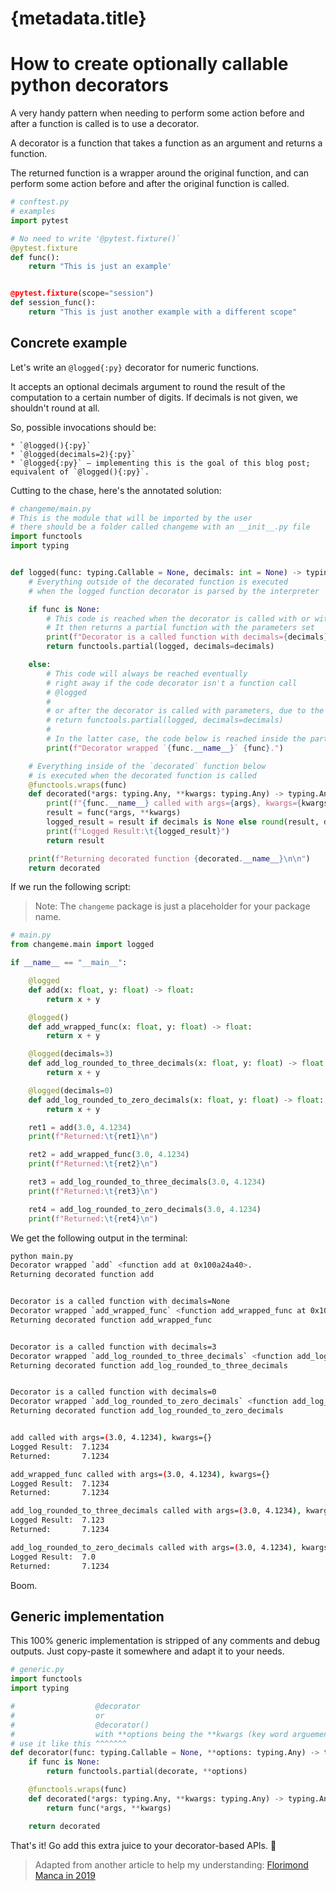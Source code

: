 
# {metadata.title}

# How to create optionally callable python decorators

A very handy pattern when needing to perform some action before and after a function is called is to use a decorator.

A decorator is a function that takes a function as an argument and returns a function.

The returned function is a wrapper around the original function, and can perform some action before and after the original function is called.

```py
# conftest.py
# examples
import pytest

# No need to write '@pytest.fixture()`
@pytest.fixture
def func():
    return "This is just an example'


@pytest.fixture(scope="session")
def session_func():
    return "This is just another example with a different scope"
```

## Concrete example

Let's write an `@logged{:py}` decorator for numeric functions.

It accepts an optional decimals argument to round the result of the computation to a certain number of digits. If decimals is not given, we shouldn't round at all.

So, possible invocations should be:

    * `@logged(){:py}`
    * `@logged(decimals=2){:py}`
    * `@logged{:py}` — implementing this is the goal of this blog post; equivalent of `@logged(){:py}`.

Cutting to the chase, here's the annotated solution:

```py
# changeme/main.py
# This is the module that will be imported by the user
# there should be a folder called changeme with an __init__.py file
import functools
import typing


def logged(func: typing.Callable = None, decimals: int = None) -> typing.Callable:
    # Everything outside of the decorated function is executed
    # when the logged function decorator is parsed by the interpreter

    if func is None:
        # This code is reached when the decorator is called with or without parameters
        # It then returns a partial function with the parameters set
        print(f"Decorator is a called function with decimals={decimals}")
        return functools.partial(logged, decimals=decimals)

    else:
        # This code will always be reached eventually
        # right away if the code decorator isn't a function call
        # @logged
        #
        # or after the decorator is called with parameters, due to the above
        # return functools.partial(logged, decimals=decimals)
        #
        # In the latter case, the code below is reached inside the partial function's execution
        print(f"Decorator wrapped `{func.__name__}` {func}.")

    # Everything inside of the `decorated` function below
    # is executed when the decorated function is called
    @functools.wraps(func)
    def decorated(*args: typing.Any, **kwargs: typing.Any) -> typing.Any:
        print(f"{func.__name__} called with args={args}, kwargs={kwargs}")
        result = func(*args, **kwargs)
        logged_result = result if decimals is None else round(result, decimals)
        print(f"Logged Result:\t{logged_result}")
        return result

    print(f"Returning decorated function {decorated.__name__}\n\n")
    return decorated
```

If we run the following script:

> Note: The `changeme` package is just a placeholder for your package name.

```py
# main.py
from changeme.main import logged

if __name__ == "__main__":

    @logged
    def add(x: float, y: float) -> float:
        return x + y

    @logged()
    def add_wrapped_func(x: float, y: float) -> float:
        return x + y

    @logged(decimals=3)
    def add_log_rounded_to_three_decimals(x: float, y: float) -> float:
        return x + y

    @logged(decimals=0)
    def add_log_rounded_to_zero_decimals(x: float, y: float) -> float:
        return x + y

    ret1 = add(3.0, 4.1234)
    print(f"Returned:\t{ret1}\n")

    ret2 = add_wrapped_func(3.0, 4.1234)
    print(f"Returned:\t{ret2}\n")

    ret3 = add_log_rounded_to_three_decimals(3.0, 4.1234)
    print(f"Returned:\t{ret3}\n")

    ret4 = add_log_rounded_to_zero_decimals(3.0, 4.1234)
    print(f"Returned:\t{ret4}\n")
```

We get the following output in the terminal:

```bash
python main.py
Decorator wrapped `add` <function add at 0x100a24a40>.
Returning decorated function add


Decorator is a called function with decimals=None
Decorator wrapped `add_wrapped_func` <function add_wrapped_func at 0x100b11440>.
Returning decorated function add_wrapped_func


Decorator is a called function with decimals=3
Decorator wrapped `add_log_rounded_to_three_decimals` <function add_log_rounded_to_three_decimals at 0x100b0b2e0>.
Returning decorated function add_log_rounded_to_three_decimals


Decorator is a called function with decimals=0
Decorator wrapped `add_log_rounded_to_zero_decimals` <function add_log_rounded_to_zero_decimals at 0x100bb3ba0>.
Returning decorated function add_log_rounded_to_zero_decimals


add called with args=(3.0, 4.1234), kwargs={}
Logged Result:  7.1234
Returned:       7.1234

add_wrapped_func called with args=(3.0, 4.1234), kwargs={}
Logged Result:  7.1234
Returned:       7.1234

add_log_rounded_to_three_decimals called with args=(3.0, 4.1234), kwargs={}
Logged Result:  7.123
Returned:       7.1234

add_log_rounded_to_zero_decimals called with args=(3.0, 4.1234), kwargs={}
Logged Result:  7.0
Returned:       7.1234
```

Boom.

## Generic implementation

This 100% generic implementation is stripped of any comments and debug outputs. Just copy-paste it somewhere and adapt it to your needs.

```python
# generic.py
import functools
import typing

#                  @decorator 
#                  or 
#                  @decorator()
#                  with **options being the **kwargs (key word arguements)
# use it like this ^^^^^^^
def decorator(func: typing.Callable = None, **options: typing.Any) -> typing.Callable:
    if func is None:
        return functools.partial(decorate, **options)

    @functools.wraps(func)
    def decorated(*args: typing.Any, **kwargs: typing.Any) -> typing.Any:
        return func(*args, **kwargs)

    return decorated
```

That's it! Go add this extra juice to your decorator-based APIs. 🚀

> Adapted from another article to help my understanding: [Florimond Manca in 2019][Reference]

[Reference]: https://florimond.dev/en/posts/2019/09/python-optionally-parametrized-decorators